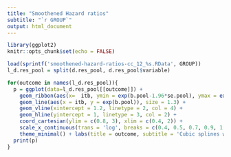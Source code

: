 ```yaml
---
title: "Smoothened Hazard ratios"
subtitle: "`r GROUP`"
output: html_document
---
```


```r
library(ggplot2)
knitr::opts_chunk$set(echo = FALSE)
```

```r
load(sprintf('smoothened-hazard-ratios-cc_12_%s.RData', GROUP))
l_d.res_pool = split(d.res_pool, d.res_pool$variable)
```

```r
for(outcome in names(l_d.res_pool)){
  p = ggplot(data=l_d.res_pool[[outcome]]) +
    geom_ribbon(aes(x=  itb, ymin = exp(b.pool-1.96*se.pool), ymax = exp(b.pool+1.96*se.pool)), alpha = 0.4) +
    geom_line(aes(x = itb, y = exp(b.pool)), size = 1.3) +
    geom_vline(xintercept = 1.2, linetype = 2, col = 4) +
    geom_hline(yintercept = 1, linetype = 3, col = 2) +
    coord_cartesian(ylim = c(0.8, 3), xlim = c(0.4, 2)) +
    scale_x_continuous(trans = 'log', breaks = c(0.4, 0.5, 0.7, 0.9, 1.2, 1.4, 1.6, 2, 2.5)) +
    theme_minimal() + labs(title = outcome, subtitle = 'Cubic splines without smoothing', y = 'Hazard-Ratio', x = 'ABI (log-scale)')
  print(p)
}
```
